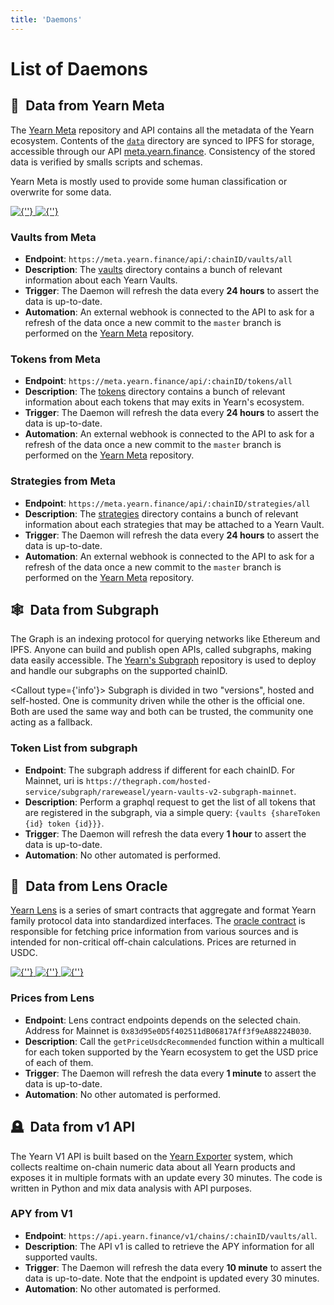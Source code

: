 ```yaml
---
title: 'Daemons'
---
```



# List of Daemons

## 📰 Data from Yearn Meta
The [Yearn Meta](https://github.com/yearn/yearn-meta) repository and API contains all the metadata of the Yearn ecosystem. Contents of the [`data`](https://github.com/yearn/yearn-meta/data) directory are synced to IPFS for storage, accessible through our API [meta.yearn.finance](https://meta.yearn.finance). Consistency of the stored data is verified by smalls scripts and schemas.  

Yearn Meta is mostly used to provide some human classification or overwrite for some data.  

<div className={'flex flex-wrap gap-2 max-w-[28rem] mt-4'}>
	<a
		href={'https://github.com/iearn-finance/yearn-meta/actions?query=workflow%3AValidation'}
		target="_blank">
		<img
			alt={''}
			src={'https://github.com/iearn-finance/yearn-meta/workflows/Validation/badge.svg'} />
	</a>
	<a
		href={'https://github.com/iearn-finance/yearn-meta/actions?query=workflow%3ADeployment'}
		target="_blank">
		<img
			alt={''}
			src={'https://github.com/iearn-finance/yearn-meta/workflows/Deployment/badge.svg'} />
	</a>
</div>

### Vaults from Meta
- **Endpoint**: `https://meta.yearn.finance/api/:chainID/vaults/all`  
- **Description**: The [vaults](https://github.com/yearn/yearn-meta/tree/master/data/vaults) directory contains a bunch of relevant information about each Yearn Vaults.    
- **Trigger**: The Daemon will refresh the data every **24 hours** to assert the data is up-to-date.  
- **Automation**: An external webhook is connected to the API to ask for a refresh of the data once a new commit to the `master` branch is performed on the [Yearn Meta](https://github.com/yearn/yearn-meta) repository.  

### Tokens from Meta
- **Endpoint**: `https://meta.yearn.finance/api/:chainID/tokens/all`  
- **Description**: The [tokens](https://github.com/yearn/yearn-meta/tree/master/data/tokens) directory contains a bunch of relevant information about each tokens that may exits in Yearn's ecosystem.    
- **Trigger**: The Daemon will refresh the data every **24 hours** to assert the data is up-to-date.  
- **Automation**: An external webhook is connected to the API to ask for a refresh of the data once a new commit to the `master` branch is performed on the [Yearn Meta](https://github.com/yearn/yearn-meta) repository.  

### Strategies from Meta
- **Endpoint**: `https://meta.yearn.finance/api/:chainID/strategies/all`  
- **Description**: The [strategies](https://github.com/yearn/yearn-meta/tree/master/data/strategies) directory contains a bunch of relevant information about each strategies that may be attached to a Yearn Vault.  
- **Trigger**: The Daemon will refresh the data every **24 hours** to assert the data is up-to-date.  
- **Automation**: An external webhook is connected to the API to ask for a refresh of the data once a new commit to the `master` branch is performed on the [Yearn Meta](https://github.com/yearn/yearn-meta) repository.


## 🕸 Data from Subgraph
The Graph is an indexing protocol for querying networks like Ethereum and IPFS. Anyone can build and publish open APIs, called subgraphs, making data easily accessible. The [Yearn's Subgraph](https://github.com/yearn/yearn-vaults-v2-subgraph/) repository is used to deploy and handle our subgraphs on the supported chainID.

<Callout type={'info'}>
	Subgraph is divided in two "versions", hosted and self-hosted. One is community driven while the other is the official one. Both are used the same way and both can be trusted, the community one acting as a fallback.
</Callout>

### Token List from subgraph
- **Endpoint**: The subgraph address if different for each chainID. For Mainnet, uri is `https://thegraph.com/hosted-service/subgraph/rareweasel/yearn-vaults-v2-subgraph-mainnet`.
- **Description**: Perform a graphql request to get the list of all tokens that are registered in the subgraph, via a simple query: `{vaults {shareToken {id} token {id}}}`.
- **Trigger**: The Daemon will refresh the data every **1 hour** to assert the data is up-to-date.  
- **Automation**: No other automated is performed.  

## 🔮 Data from Lens Oracle
[Yearn Lens](https://docs.yearn.finance/vaults/yearn-lens/) is a series of smart contracts that aggregate and format Yearn family protocol data into standardized interfaces. The [oracle contract](https://etherscan.io/address/0x83d95e0D5f402511dB06817Aff3f9eA88224B030#readContract) is responsible for fetching price information from various sources and is intended for non-critical off-chain calculations. Prices are returned in USDC.

<div className={'flex flex-wrap gap-2 max-w-[28rem] mt-4'}>
	<a
		href={'https://etherscan.io/address/0x83d95e0D5f402511dB06817Aff3f9eA88224B030'}
		target="_blank">
		<img
			alt={''}
			src={'https://img.shields.io/badge/etherscan-verified-success'} />
	</a>
	<a
		href={'https://ftmscan.com/address/0x57AA88A0810dfe3f9b71a9b179Dd8bF5F956C46A'}
		target="_blank">
		<img
			alt={''}
			src={'https://img.shields.io/badge/ftmscan-verified-success'} />
	</a>
	<a
		href={'https://arbiscan.io/address/0x043518AB266485dC085a1DB095B8d9C2Fc78E9b9'}
		target="_blank">
		<img
			alt={''}
			src={'https://img.shields.io/badge/arbiscan-verified-success'} />
	</a>
</div>

### Prices from Lens
- **Endpoint**: Lens contract endpoints depends on the selected chain. Address for Mainnet is `0x83d95e0D5f402511dB06817Aff3f9eA88224B030`.   
- **Description**: Call the `getPriceUsdcRecommended` function within a multicall for each token supported by the Yearn ecosystem to get the USD price of each of them.    
- **Trigger**: The Daemon will refresh the data every **1 minute** to assert the data is up-to-date.  
- **Automation**: No other automated is performed.  



## 🪦 Data from v1 API
The Yearn V1 API is built based on the [Yearn Exporter](https://github.com/yearn/yearn-exporter) system, which collects realtime on-chain numeric data about all Yearn products and exposes it in multiple formats with an update every 30 minutes. The code is written in Python and mix data analysis with API purposes.

### APY from V1
- **Endpoint**: `https://api.yearn.finance/v1/chains/:chainID/vaults/all`.   
- **Description**: The API v1 is called to retrieve the APY information for all supported vaults.    
- **Trigger**: The Daemon will refresh the data every **10 minute** to assert the data is up-to-date. Note that the endpoint is updated every 30 minutes.  
- **Automation**: No other automated is performed.  
